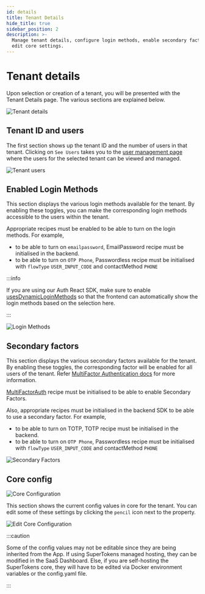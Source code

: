 ```yaml
---
id: details
title: Tenant Details
hide_title: true
sidebar_position: 2
description: >-
  Manage tenant details, configure login methods, enable secondary factors, and
  edit core settings.
---
```


# Tenant details

Upon selection or creation of a tenant, you will be presented with the Tenant Details page. The various sections are explained below.

<img src="/img/dashboard/tenant-management/details.png" alt="Tenant details"/>

## Tenant ID and users

The first section shows up the tenant ID and the number of users in that tenant. Clicking on `See Users` takes you to the [user management page](/docs/post-authentication/dashboard/users-listing-and-details) where the users for the selected tenant can be viewed and managed.

<img src="/img/dashboard/tenant-management/tenant-users.png" alt="Tenant users"/>

## Enabled Login Methods

This section displays the various login methods available for the tenant. By enabling these toggles, you can make the corresponding login methods accessible to the users within the tenant.

Appropriate recipes must be enabled to be able to turn on the login methods. For example,

- to be able to turn on `emailpassword`, EmailPassword recipe must be initialised in the backend.
- to be able to turn on `OTP Phone`, Passwordless recipe must be initialised with `flowType` `USER_INPUT_CODE` and contactMethod `PHONE`

:::info

If you are using our Auth React SDK, make sure to enable [usesDynamicLoginMethods](/docs/authentication/enterprise/common-ux-flows/common-domain-login#3-step-3-tell-supertokens-about-the-saved-tenantid-from-the-previous-step) so that the frontend can automatically show the login methods based on the selection here.

:::

<img src="/img/dashboard/tenant-management/login-methods.png" alt="Login Methods"/>

## Secondary factors

This section displays the various secondary factors available for the tenant. By enabling these toggles, the corresponding factor will be enabled for all users of the tenant. Refer [MultiFactor Authentication docs](/docs/additional-verification/mfa/introduction) for more information.

[MultiFactorAuth](/docs/additional-verification/mfa/backend-setup) recipe must be initialised to be able to enable Secondary Factors.

Also, appropriate recipes must be initialised in the backend SDK to be able to use a secondary factor. For example,

- to be able to turn on TOTP, TOTP recipe must be initialised in the backend.
- to be able to turn on `OTP Phone`, Passwordless recipe must be initialised with `flowType` `USER_INPUT_CODE` and contactMethod `PHONE`

<img src="/img/dashboard/tenant-management/secondary-factors.png" alt="Secondary Factors"/>

## Core config

<img src="/img/dashboard/tenant-management/core-config.png" alt="Core Configuration"/>

This section shows the current config values in core for the tenant. You can edit some of these settings by clicking the `pencil` icon next to the property.

<img src="/img/dashboard/tenant-management/edit-core-config.png" alt="Edit Core Configuration"/>

:::caution

Some of the config values may not be editable since they are being inherited from the App. If using SuperTokens managed hosting, they can be modified in the SaaS Dashboard. Else, if you are self-hosting the SuperTokens core, they will have to be edited via Docker environment variables or the config.yaml file.

:::